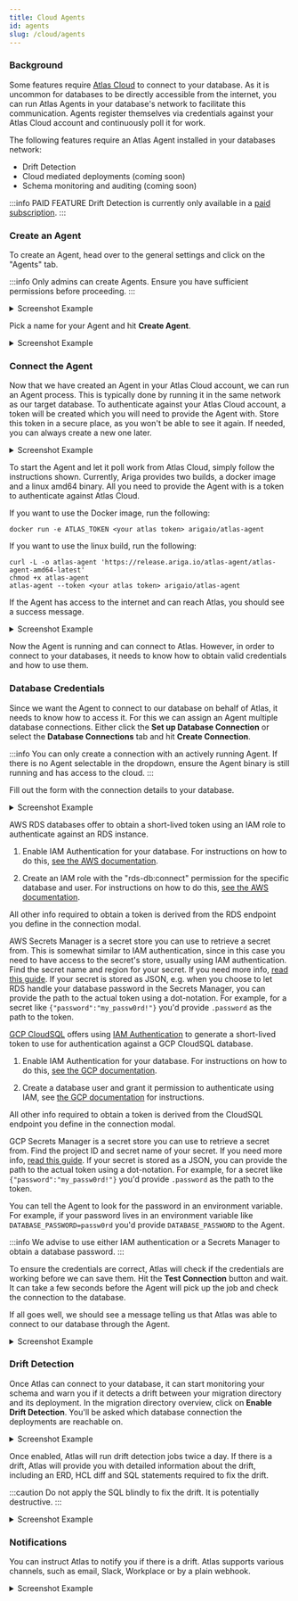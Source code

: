 ```yaml
---
title: Cloud Agents
id: agents
slug: /cloud/agents
---
```



### Background

Some features require [Atlas Cloud](https://atlasgo.cloud/) to connect to your database. As it is uncommon for databases
to be directly accessible from the internet, you can run Atlas Agents in your database's network to facilitate this
communication. Agents register themselves via credentials against your Atlas Cloud account and continuously poll it for
work.

The following features require an Atlas Agent installed in your databases network:
* Drift Detection
* Cloud mediated deployments (coming soon)
* Schema monitoring and auditing (coming soon)

:::info PAID FEATURE
Drift Detection is currently only available in a [paid subscription](https://atlasgo.cloud/pricing).
:::

### Create an Agent

To create an Agent, head over to the general settings and click on the "Agents" tab.

:::info
Only admins can create Agents. Ensure you have sufficient permissions before proceeding.
:::

<details>
<summary>Screenshot Example</summary>

![](https://atlasgo.io/uploads/cloud/drift-detection/1.png)
</details>

Pick a name for your Agent and hit **Create Agent**.


<details>
<summary>Screenshot Example</summary>

![](https://atlasgo.io/uploads/cloud/drift-detection/2.png)
</details>

### Connect the Agent

Now that we have created an Agent in your Atlas Cloud account, we can run an Agent process. This is typically done by
running it in the same network as our target database. To authenticate against your Atlas Cloud account, a token will
be created which you will need to provide the Agent with. Store this token in a secure place, as you won't be able to
see it again. If needed, you can always create a new one later.

<details>
<summary>Screenshot Example</summary>

![](https://atlasgo.io/uploads/cloud/drift-detection/3.png)
</details>

To start the Agent and let it poll work from Atlas Cloud, simply follow the instructions shown. Currently, Ariga
provides two builds, a docker image and a linux amd64 binary. All you need to provide the Agent with is a token to
authenticate against Atlas Cloud.

<Tabs>
<TabItem value="docker" label="Docker">

If you want to use the Docker image, run the following:

```shell
docker run -e ATLAS_TOKEN <your atlas token> arigaio/atlas-agent
```

</TabItem>
<TabItem value="linux" label="Linux">

If you want to use the linux build, run the following:

```shell
curl -L -o atlas-agent 'https://release.ariga.io/atlas-agent/atlas-agent-amd64-latest'
chmod +x atlas-agent
atlas-agent --token <your atlas token> arigaio/atlas-agent
```

</TabItem>
</Tabs>

If the Agent has access to the internet and can reach Atlas, you should see a success message.

<details>
<summary>Screenshot Example</summary>

![](https://atlasgo.io/uploads/cloud/drift-detection/4.png)
</details>

Now the Agent is running and can connect to Atlas. However, in order to connect to your databases, it needs to know
how to obtain valid credentials and how to use them.

### Database Credentials

Since we want the Agent to connect to our database on behalf of Atlas, it needs to know how to access it.
For this we can assign an Agent multiple database connections. Either click the **Set up Database Connection** or
select the **Database Connections** tab and hit **Create Connection**.

:::info
You can only create a connection with an actively running Agent. If there is no Agent selectable in the dropdown,
ensure the Agent binary is still running and has access to the cloud.
:::

Fill out the form with the connection details to your database.

<details>
<summary>Screenshot Example</summary>

![](https://atlasgo.io/uploads/cloud/drift-detection/5.png)
</details>

<Tabs>
<TabItem value="aws_iam" label="AWS RDS Token (IAM Auth)">

AWS RDS databases offer to obtain a short-lived token using an IAM role to authenticate against an RDS instance.

1. Enable IAM Authentication for your database. For instructions on how to do this,
   [see the AWS documentation](https://aws.github.io/aws-sdk-go-v2/docs/sdk-utilities/rds/#iam-authentication).

2. Create an IAM role with the "rds-db:connect" permission for the specific database and user. For instructions on how
   to do this, [see the AWS documentation](https://docs.aws.amazon.com/AmazonRDS/latest/UserGuide/UsingWithRDS.IAMDBAuth.IAMPolicy.html).

All other info required to obtain a token is derived from the RDS endpoint you define in the connection modal.

</TabItem>
<TabItem value="aws_secrets" label="AWS Secrets Manager">

AWS Secrets Manager is a secret store you can use to retrieve a secret from. This is somewhat similar to IAM
authentication, since in this case you need to have access to the secret's store, usually using IAM authentication.
Find the secret name and region for your secret. If you need more info,
[read this guide](/guides/deploying/secrets##using-iam-authentication). If your secret is stored as JSON, e.g. when you
choose to let RDS handle your database password in the Secrets Manager, you can provide the path to the actual token
using a dot-notation. For example, for a secret like `{"password":"my_passw0rd!"}` you'd provide `.password` as the path
to the token.

</TabItem>
<TabItem value="gcp_iam" label="GCP Cloud SQL Token (IAM Auth)">

[GCP CloudSQL](https://cloud.google.com/sql) offers using
[IAM Authentication](https://cloud.google.com/sql/docs/mysql/authentication#manual) to generate a short-lived token to
use for authentication against a GCP CloudSQL database.

1. Enable IAM Authentication for your database. For instructions on how to do this,
   [see the GCP documentation](https://cloud.google.com/sql/docs/mysql/create-edit-iam-instances).

2. Create a database user and grant it permission to authenticate using IAM, see
   [the GCP documentation](https://cloud.google.com/sql/docs/mysql/add-manage-iam-users)
   for instructions.

All other info required to obtain a token is derived from the CloudSQL endpoint you define in the connection modal.

</TabItem>
<TabItem value="gcp_secrets" label="GCP Secrets Manager">

GCP Secrets Manager is a secret store you can use to retrieve a secret from. Find the project ID and secret name of your
secret. If you need more info, [read this guide](/guides/deploying/secrets##using-iam-authentication). If your secret is
stored as a JSON, you can provide the path to the actual token using a dot-notation. For example, for a secret like
`{"password":"my_passw0rd!"}` you'd provide `.password` as the path to the token.

</TabItem>
<TabItem value="env" label="Environment Variable">

You can tell the Agent to look for the password in an environment variable. For example, if your password lives in an
environment variable like `DATABASE_PASSWORD=passw0rd` you'd provide `DATABASE_PASSWORD` to the Agent.

:::info
We advise to use either IAM authentication or a Secrets Manager to obtain a database password.
:::

</TabItem>
</Tabs>

To ensure the credentials are correct, Atlas will check if the credentials are working before we can save them. Hit
the **Test Connection** button and wait. It can take a few seconds before the Agent will pick up the job and check
the connection to the database.

If all goes well, we should see a message telling us that Atlas was able to connect to our database through the
Agent.

<details>
<summary>Screenshot Example</summary>

![](https://atlasgo.io/uploads/cloud/drift-detection/6.png)
</details>

### Drift Detection

Once Atlas can connect to your database, it can start monitoring your schema and warn you if it detects a drift
between your migration directory and its deployment. In the migration directory overview, click on
**Enable Drift Detection**. You'll be asked which database connection the deployments are reachable on.

<details>
<summary>Screenshot Example</summary>

![](https://atlasgo.io/uploads/cloud/drift-detection/7.png)
</details>

Once enabled, Atlas will run drift detection jobs twice a day. If there is a drift, Atlas will provide you with detailed
information about the drift, including an ERD, HCL diff and SQL statements required to fix the drift.

:::caution
Do not apply the SQL blindly to fix the drift. It is potentially destructive.
:::

<details>
<summary>Screenshot Example</summary>

![](https://atlasgo.io/uploads/cloud/drift-detection/8.png)
</details>

### Notifications

You can instruct Atlas to notify you if there is a drift. Atlas supports various channels, such as email, Slack,
Workplace or by a plain webhook.

<details>
<summary>Screenshot Example</summary>

![](https://atlasgo.io/uploads/cloud/drift-detection/9.png)
</details>
